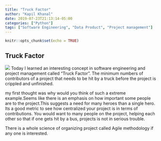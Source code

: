```yaml
---
title: "Truck Factor"
author: "Kapil Khanal"
date: 2019-07-23T21:13:14-05:00
categories: ["Python"]
tags: ["Software Engineering", "Data Product", "Project management"]
---
```


```r
knitr::opts_chunk$set(echo = TRUE)
```

## Truck Factor
![](/post/TruckFactor_files/truckfactor.png)
Today I learned an interesting concept in software engineering and project management called "Truck Factor". The minimum numbers of contributors of a project that needs to be hit by a truck before the project is crippled and unfinished.

my first thought was why would you think of such a extreme example.Seems like there is an emphasis on how important some people are to the project.This suggests a need for many heroes than a single hero. Its a good metric to see how centralized your project is in terms of contributions. You would want to many people on the project, helping each other so that if one gets hit by a bus, projects is not in serious trouble. 

There is a whole science of organizing project called Agile methodology if any one is interested.